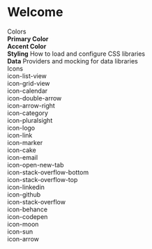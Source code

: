 
<Meta title="Example/Introduction" />

<style>{`
.sbdocs {
  background:var(--bodyBackgroundColor);
  color:var(--bodyColor);
}
  .subheading {
    font-weight: 900;
    font-size: 13px;
    letter-spacing: 6px;
    line-height: 24px;
    text-transform: uppercase;
    margin-bottom: 12px;
    margin-top: 40px;
  }

  .link-list {
    display: grid;
    grid-template-columns: 1fr;
    grid-template-rows: 1fr 1fr;
    row-gap: 10px;
  }

  @media (min-width: 620px) {
    .link-list {
      row-gap: 20px;
      column-gap: 20px;
      grid-template-columns: 1fr 1fr;
    }
  }

  @media all and (-ms-high-contrast:none) {
  .link-list {
      display: -ms-grid;
      -ms-grid-columns: 1fr 1fr;
      -ms-grid-rows: 1fr 1fr;
    }
  }

  .link-item {
    display: block;
    padding: 20px 30px 20px 15px;
    border: 1px solid #00000010;
    border-radius: 5px;
    transition: background 150ms ease-out, border 150ms ease-out, transform 150ms ease-out;
    display: flex;
    align-items: flex-start;
  }

  .link-item:hover {
    border-color: #1EA7FD50;
    transform: translate3d(0, -3px, 0);
    box-shadow: rgba(0, 0, 0, 0.08) 0 3px 10px 0;
  }

  .link-item:active {
    border-color: #1EA7FD;
    transform: translate3d(0, 0, 0);
  }

  .link-item strong {
    font-weight: 700;
    display: block;
    margin-bottom: 2px;
  }
  .primary-bg{
    background:var(--primary);
  }
  .accent-bg{
    background:var(--accent);
  }


  .link-item img {
    height: 40px;
    width: 40px;
    margin-right: 15px;
    flex: none;
  }

  .link-item span {
    font-size: 14px;
    line-height: 20px;
  }


`}</style>

# Welcome

<div class="subheading">Colors</div>

<div class="link-list">
  <div class="link-item primary-bg">
    <span>
      <strong>Primary Color</strong>
    </span>
  </div>
  <div class="link-item accent-bg">
    <span>
      <strong>Accent Color</strong>
    </span>
  </div>
  <div class="link-item">
    <span>
      <strong>Styling</strong>
      How to load and configure CSS libraries
    </span>
  </div>
  <div class="link-item">
    <span>
      <strong>Data</strong>
      Providers and mocking for data libraries
    </span>
  </div>
</div>

<div class="subheading">Icons</div>
<div>
<div class="glyph fs1">
            <div class="clearfix bshadow0 pbs">
                <span class="icon-list-view"></span>
                <span class="mls"> icon-list-view</span>
            </div>
        </div>
        <div class="glyph fs1">
            <div class="clearfix bshadow0 pbs">
                <span class="icon-grid-view"></span>
                <span class="mls"> icon-grid-view</span>
            </div>
        </div>
        <div class="glyph fs1">
            <div class="clearfix bshadow0 pbs">
                <span class="icon-calendar"></span>
                <span class="mls"> icon-calendar</span>
            </div>
        </div>
        <div class="glyph fs1">
            <div class="clearfix bshadow0 pbs">
                <span class="icon-double-arrow"></span>
                <span class="mls"> icon-double-arrow</span>
            </div>
        </div>
        <div class="glyph fs1">
            <div class="clearfix bshadow0 pbs">
                <span class="icon-arrow-right"></span>
                <span class="mls"> icon-arrow-right</span>
            </div>
        </div>
        <div class="glyph fs1">
            <div class="clearfix bshadow0 pbs">
                <span class="icon-category"></span>
                <span class="mls"> icon-category</span>
            </div>
        </div>
        <div class="glyph fs1">
            <div class="clearfix bshadow0 pbs">
                <span class="icon-pluralsight"></span>
                <span class="mls"> icon-pluralsight</span>
            </div>
        </div>
        <div class="glyph fs1">
            <div class="clearfix bshadow0 pbs">
                <span class="icon-logo"></span>
                <span class="mls"> icon-logo</span>
            </div>
        </div>
        <div class="glyph fs1">
            <div class="clearfix bshadow0 pbs">
                <span class="icon-link"></span>
                <span class="mls"> icon-link</span>
            </div>
        </div>
        <div class="glyph fs1">
            <div class="clearfix bshadow0 pbs">
                <span class="icon-marker"></span>
                <span class="mls"> icon-marker</span>
            </div>
        </div>
        <div class="glyph fs1">
            <div class="clearfix bshadow0 pbs">
                <span class="icon-cake"></span>
                <span class="mls"> icon-cake</span>
            </div>
        </div>
        <div class="glyph fs1">
            <div class="clearfix bshadow0 pbs">
                <span class="icon-email"></span>
                <span class="mls"> icon-email</span>
            </div>
        </div>
        <div class="glyph fs1">
            <div class="clearfix bshadow0 pbs">
                <span class="icon-open-new-tab"></span>
                <span class="mls"> icon-open-new-tab</span>
            </div>
        </div>
        <div class="glyph fs1">
            <div class="clearfix bshadow0 pbs">
                <span class="icon-stack-overflow-bottom"></span>
                <span class="mls"> icon-stack-overflow-bottom</span>
            </div>
        </div>
        <div class="glyph fs1">
            <div class="clearfix bshadow0 pbs">
                <span class="icon-stack-overflow-top"></span>
                <span class="mls"> icon-stack-overflow-top</span>
            </div>
        </div>
        <div class="glyph fs1">
            <div class="clearfix bshadow0 pbs">
                <span class="icon-linkedin"></span>
                <span class="mls"> icon-linkedin</span>
            </div>
        </div>
        <div class="glyph fs1">
            <div class="clearfix bshadow0 pbs">
                <span class="icon-github"></span>
                <span class="mls"> icon-github</span>
            </div>
        </div>
        <div class="glyph fs1">
            <div class="clearfix bshadow0 pbs">
                <span class="icon-stack-overflow"></span>
                <span class="mls"> icon-stack-overflow</span>
            </div>
        </div>
        <div class="glyph fs1">
            <div class="clearfix bshadow0 pbs">
                <span class="icon-behance"></span>
                <span class="mls"> icon-behance</span>
            </div>
        </div>
        <div class="glyph fs1">
            <div class="clearfix bshadow0 pbs">
                <span class="icon-codepen"></span>
                <span class="mls"> icon-codepen</span>
            </div>
        </div>
        <div class="glyph fs1">
            <div class="clearfix bshadow0 pbs">
                <span class="icon-moon"></span>
                <span class="mls"> icon-moon</span>
            </div>
        </div>
        <div class="glyph fs1">
            <div class="clearfix bshadow0 pbs">
                <span class="icon-sun"></span>
                <span class="mls"> icon-sun</span>
            </div>
        </div>
        <div class="glyph fs1">
            <div class="clearfix bshadow0 pbs">
                <span class="icon-arrow"></span>
                <span class="mls"> icon-arrow</span>
            </div>
        </div>
</div>
